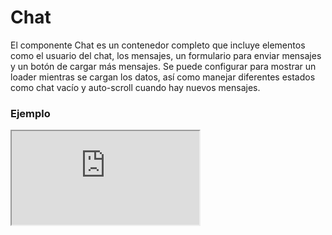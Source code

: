 
# Chat

El componente Chat es un contenedor completo que incluye elementos como el usuario del chat, los mensajes, un formulario para enviar mensajes y un botón de cargar más mensajes. Se puede configurar para mostrar un loader mientras se cargan los datos, así como manejar diferentes estados como chat vacío y auto-scroll cuando hay nuevos mensajes.

### Ejemplo

<Iframe src="https://fenextjs-component-storybook.vercel.app/iframe.html?args=&id=chat--index&viewMode=story" />

### Importacion

Para importar el componente Chat, se puede hacer desde fenextjs

```tsx copy
import { Chat } from "fenextjs";
```

### Parametros

| Parametro | Tipo | Requerido | Default | Descripcion |
| --------- | ---- | --------- | ------- | ----------- |
| loader | boolean | no | false | Si el chat está en estado de carga, deshabilitando otras acciones mientras se cargan los datos. |
| useAccountOwner | boolean | no | false | Si se debe mostrar al dueño de la cuenta en el chat. |
| onScrollIfNewMessage | boolean | no | true | Si se debe hacer scroll automáticamente cuando hay un nuevo mensaje. |
| onActionAfterNewMessage | () =\> void | no |  | Función que se ejecuta después de recibir un nuevo mensaje. |
| empty | ReactNode | no | \\<Text\\>There is not messages yet\\</Text\\>\\<Telegram /\\> | Contenido que se mostrará si no hay mensajes en el chat. |
| chatUser | ChatUserProps | ChatUserProps[] | sí |  | Información del usuario o usuarios del chat. |
| loaderChatUser | boolean | no | false | Si el usuario del chat está en estado de carga. |
| chatMessage | ChatMessageProps[] | sí |  | Lista de mensajes del chat. |
| loaderChatMessage | boolean | no | false | Si los mensajes del chat están en estado de carga. |
| chatFormSendMessage | ChatFormSendMessageProps | sí |  | Propiedades del formulario para enviar un mensaje en el chat. |
| loaderChatFormSendMessage | boolean | no | false | Si el formulario de enviar mensaje está en estado de carga. |
| useBtnLoadMoreMssages | boolean | no | false | Si se debe mostrar el botón para cargar más mensajes. |
| btnLoadMoreMessages | ButtonProps | no | \{ children: "Load more messages" \} | Propiedades para el botón de cargar más mensajes. |
| fullPage | boolean | no | true | Si el chat debe mostrarse en modo de página completa. |

### Storybook

Para ver el storybook del componente lo puede hacer con este [link](https://fenextjs-component-storybook.vercel.app/?path=/story/chat--index)

### Usos

- Chat básico con mensajes

```tsx copy

<Chat 
    chatUser={[{ id: 1, name: "User1" }]}
    chatMessage={[{ id: 1, message: "Hello!" }, { id: 2, message: "How are you?" }]}
    chatFormSendMessage={{ onSubmit: (msg) => console.log(msg) }}
/>
            
```

- Chat vacío

```tsx copy
<Chat chatUser={[{ id: 1, name: "User1" }]} chatMessage={[]} chatFormSendMessage={{ onSubmit: () => {} }} />
```

- Chat con botón de cargar más mensajes

```tsx copy

<Chat 
    chatUser={[{ id: 1, name: "User1" }]}
    chatMessage={[{ id: 1, message: "Hello!" }, { id: 2, message: "How are you?" }]}
    chatFormSendMessage={{ onSubmit: (msg) => console.log(msg) }}
    useBtnLoadMoreMssages={true}
/>
            
```

